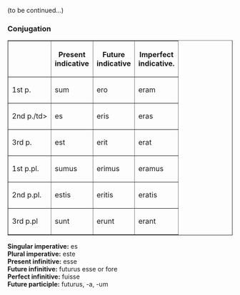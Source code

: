 (to be continued...)
===Conjugation===
<table border=1>
<tr><th>  <th>Present<br>indicative<th>Future<br>indicative
<th>Imperfect<br>indicative.</tr>
<tr><td>1st p.</td><td>sum</td><td>ero</td><td>eram</td>
<tr><td>2nd p./td><td>es</td><td>eris</td><td>eras</td>
<tr><td>3rd p.</td><td>est</td><td>erit</td><td>erat</td>
<tr><td>1st p.pl.</td><td>sumus</td><td>erimus</td><td>eramus</td>
<tr><td>2nd p.pl.</td><td>estis</td><td>eritis</td><td>eratis</td>
<tr><td>3rd p.pl</td><td>sunt</td><td>erunt</td><td>erant</td>
</table>
'''Singular imperative:''' es<br>
'''Plural imperative:''' este<br>
'''Present infinitive:''' esse<br>
'''Future infinitive:''' futurus esse or fore<br>
'''Perfect infinitive:''' fuisse<br>
'''Future participle:''' futurus, -a, -um